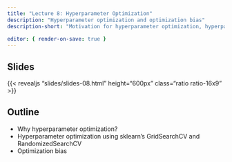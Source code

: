 ```yaml
---
title: "Lecture 8: Hyperparameter Optimization"
description: "Hyperparameter optimization and optimization bias"
description-short: "Motivation for hyperparameter optimization, hyperparameter optimization using sklearn’s GridSearchCV and RandomizedSearchCV, optimization bias" 

editor: { render-on-save: true }
---
```


## Slides

{{< revealjs "slides/slides-08.html" height="600px" class="ratio ratio-16x9" >}}


## Outline

- Why hyperparameter optimization?
- Hyperparameter optimization using sklearn’s GridSearchCV and RandomizedSearchCV
- Optimization bias 
